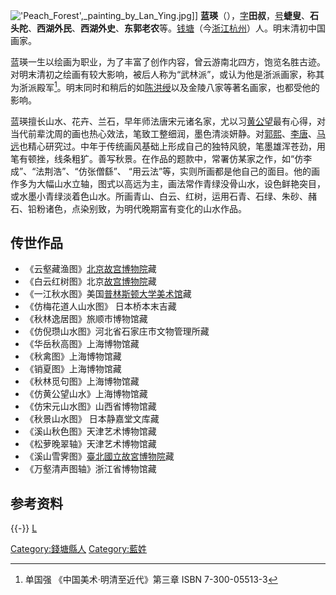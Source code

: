 [[File:'Peach_Forest',_painting_by_Lan_Ying.jpg|thumb]]]]
'''蓝瑛'''（{{bd|1585年||1666年||catIdx=L蓝}}），[[表字|字]]'''田叔'''，[[号|号]]'''蜨叟'''、'''石头陀'''、'''西湖外民'''、'''西湖外史'''、'''东郭老农'''等。[[钱塘县|钱塘]]（今[[浙江|浙江]][[杭州|杭州]]）人。明末清初中国画家。

蓝瑛一生以绘画为职业，为了丰富了创作内容，曾云游南北四方，饱览名胜古迹。对明末清初之绘画有较大影响，被后人称为“武林派”，或认为他是浙派画家，称其为浙派殿军<ref>单国强 《中国美术·明清至近代》第三章 ISBN 7-300-05513-3</ref>。明末同时和稍后的如[[陈洪绶|陈洪绶]]以及金陵八家等著名画家，也都受他的影响。 

蓝瑛擅长山水、花卉、兰石，早年师法唐宋元诸名家，尤以习[[黄公望|黄公望]]最有心得，对当代前辈沈周的画也热心效法，笔致工整细润，墨色清淡妍静。对[[郭熙|郭熙]]、[[李唐|李唐]]、[[马远|马远]]也精心研究过。中年于传统画风基础上形成自己的独特风貌，笔墨雄浑苍劲，用笔有顿挫，线条粗犷。善写秋景。在作品的题款中，常署仿某家之作，如“仿李成”、“法荆浩”、“仿张僧繇”、 “用云法”等，实则所画都是他自己的面目。他的画作多为大幅山水立轴，图式以高远为主，画法常作青绿没骨山水，设色鲜艳突目，或水墨小青绿淡着色山水。所画青山、白云、红树，运用石青、石绿、朱砂、赭石、铅粉诸色，点染别致，为明代晚期富有变化的山水作品。

==传世作品==
*《云壑藏渔图》[[北京|北京]][[故宫博物院|故宫博物院]]藏
*《白云红树图》北京[[故宫博物院|故宫博物院]]藏
*《一江秋水图》美国[[普林斯顿大学美术馆|普林斯顿大学美术馆]]藏
*《仿梅花道人山水图》 日本桥本末吉藏
*《秋林逸居图》旅顺市博物馆藏
*《仿倪瓒山水图》河北省石家庄市文物管理所藏
*《华岳秋高图》上海博物馆藏
*《秋禽图》上海博物馆藏
*《销夏图》上海博物馆藏
*《秋林觅句图》上海博物馆藏
*《仿黄公望山水》上海博物馆藏
*《仿宋元山水图》山西省博物馆藏
*《秋景山水图》 日本静嘉堂文库藏
*《溪山秋色图》天津艺术博物馆藏
*《松萝晚翠轴》天津艺术博物馆藏
*《溪山雪霁图》[[臺北|臺北]][[國立故宮博物院|國立故宮博物院]]藏
*《万壑清声图轴》浙江省博物馆藏

==参考资料==
<references/>

{{-}}
{{並稱|浙派三大家|[[戴進|戴　進]] - [[吳偉|吳　偉]] - [[蓝瑛|藍　瑛]]}}
{{權威控制}}
[[category:中国画家|L]]
[[Category:錢塘縣人|Category:錢塘縣人]]
[[Category:藍姓|Category:藍姓]]